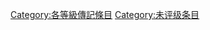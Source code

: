 {{維基百科:傳記專題/各等級傳記條目圖表}}
{{emptycat}}

[[Category:各等級傳記條目|Category:各等級傳記條目]]
[[Category:未评级条目|Category:未评级条目]]